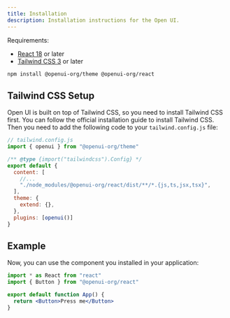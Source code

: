 ```yaml
---
title: Installation
description: Installation instructions for the Open UI.
---
```


Requirements:

- [React 18](https://reactjs.org/) or later
- [Tailwind CSS 3](https://tailwindcss.com/) or later

```sh
npm install @openui-org/theme @openui-org/react
```

## Tailwind CSS Setup

Open UI is built on top of Tailwind CSS, so you need to install Tailwind CSS first. You can follow the official installation guide to install Tailwind CSS. Then you need to add the following code to your `tailwind.config.js` file:

```js
// tailwind.config.js
import { openui } from "@openui-org/theme"

/** @type {import("tailwindcss").Config} */
export default {
  content: [
    //...
    "./node_modules/@openui-org/react/dist/**/*.{js,ts,jsx,tsx}",
  ],
  theme: {
    extend: {},
  },
  plugins: [openui()]
}
```

## Example

Now, you can use the component you installed in your application:

```jsx
import * as React from "react"
import { Button } from "@openui-org/react"

export default function App() {
  return <Button>Press me</Button>
}
```
